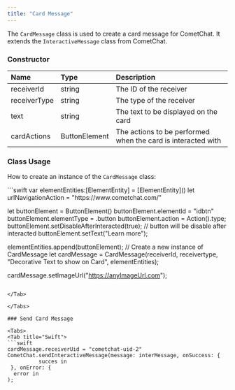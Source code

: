 ```yaml
---
title: "Card Message"
---
```


The `CardMessage` class is used to create a card message for CometChat. It extends the `InteractiveMessage` class from CometChat.

### Constructor

| Name         | Type          | Description                                                  |
| :------------ | :------------- | :------------------------------------------------------------ |
| receiverId   | string        | The ID of the receiver                                       |
| receiverType | string        | The type of the receiver                                     |
| text         | string        | The text to be displayed on the card                         |
| cardActions  | ButtonElement | The actions to be performed when the card is interacted with |

### Class Usage

How to create an instance of the `CardMessage` class:

<Tabs>
<Tab title="Swift">
```swift
var elementEntities:[ElementEntity] = [ElementEntity]()
let urlNavigationAction = "https://www.cometchat.com/"

let buttonElement = ButtonElement()
buttonElement.elementId = "idbtn"
buttonElement.elementType = .button
buttonElement.action = Action().type;
buttonElement.setDisableAfterInteracted(true); // button will be disable after interacted
buttonElement.setText("Learn more");

elementEntities.append(buttonElement);
// Create a new instance of CardMessage
let cardMessage = CardMessage(receiverId, receivertype, "Decorative Text to show on Card", elementEntities);

cardMessage.setImageUrl("https://anyImageUrl.com");
```

</Tab>

</Tabs>

### Send Card Message

<Tabs>
<Tab title="Swift">
```swift
cardMessage.receiverUid = "cometchat-uid-2"
CometChat.sendInteractiveMessage(message: interMessage, onSuccess: {
          succes in
 }, onError: {
  error in
);
```

</Tab>

</Tabs>
